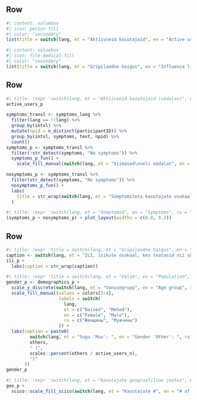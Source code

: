 ## Row {height=20%}

```r
#| content: valuebox
#| icon: person-fill
#| color: "secondary"
list(title = switch(lang, et = "Aktiivseid kasutajaid", en = "Active users", ru = "Aктивные пользователи"), value = active_users_n)
```


```r
#| content: valuebox
#| icon: file-medical-fill
#| color: "secondary"
list(title = switch(lang, et = "Gripilaadne haigus", en = "Influenza like illness", ru = "Гриппоподобное заболевание"), value = ili_last)
```


## Row {height=55%}

```r
#| title: !expr 'switch(lang, et = "Aktiivseid kasutajaid (nädalas)", en = "Active users (weekly)", ru = "Aктивные пользователи (в неделю)")'
active_users_p
```


```r
symptoms_transl <- symptoms_lang %>%
  filter(lang == !!lang) %>% 
  group_by(intvl) %>%
  mutate(npid = n_distinct(participantID)) %>% 
  group_by(intvl, symptoms, text, npid) %>% 
  count()
symptoms_p <- symptoms_transl %>%
  filter(!str_detect(symptoms, "No symptoms")) %>%
  symptoms_p_fun() +
    scale_fill_manual(switch(lang, et = "Viimased\nneli nädalat", en = "Last\nfour weeks", ru = "Последние\nчетыре недели"), values = colors)
```


```r
nosymptoms_p <- symptoms_transl %>%
  filter(str_detect(symptoms, "No symptoms")) %>%
  nosymptoms_p_fun() +
  labs(
    title = str_wrap(switch(lang, et = "Sümptomiteta kasutajate osakaal", en = "Proportion of users with no symptoms", ru = "Доля пользователей без симптомов"), width = 12)
  )
```


```r
#| title: !expr 'switch(lang, et = "Sümptomid", en = "Symptoms", ru = "Симптомы")'
(symptoms_p + nosymptoms_p) + plot_layout(widths = c(0.8, 0.2))
```


## Row

```r
#| title: !expr 'title = switch(lang, et = "Gripilaadne haigus", en = "Influenza like illness", ru = "Гриппоподобное заболевание")'
caption <- switch(lang, et = "ILI, isikute osakaal, kes teatasid nii süsteemsest sümptomist (palavik, halb enesetunne, peavalu, lihasvalu) kui ka hingamisteede sümptomist (köha, kurguvalu, õhupuudus), võrreldes nende isikutega, kes teatasid mis tahes sümptomist. Hall riba tähistab 95% usaldusintervalli.", en = "ILI, proportion of individuals reporting both a systemic symptom (fever, malaise, headache, myalgia) and a respiratory symptom (cough, sore throat, shortness of breath) out of those reporting any symptom. Grey ribbon represents 95% CI.", ru = "ILI, Доля лиц, сообщающих как о системных симптомах (лихорадка, недомогание, головная боль, миалгия), так и о респираторных симптомах (кашель, боль в горле, одышка) от числа лиц, сообщающих о каких-либо симптомах. Серая лента представляет 95% доверительный интервал.")
ili_p +
  labs(caption = str_wrap(caption))
```


```r
#| title: !expr 'title = switch(lang, et = "Valim", en = "Population", ru = "Выборка")'
gender_p <- demographics_p +
  scale_y_discrete(switch(lang, et = "Vanusegrupp", en = "Age group", ru = "Возрастная группа")) +
  scale_fill_manual(values = colors[3:4],
                    labels = switch(
                      lang,
                      et = c("Naised", "Mehed"),
                      en = c("Female", "Male"),
                      ru = c("Женщины", "Мужчины")
                    )) +
  labs(caption = paste0(
         switch(lang, et = "Sugu 'Muu': ", en = "Gender 'Other': ", ru = "Пол 'Другой': "),
         others,
         " (",
         scales::percent(others / active_users_n),
         ")"
       ))
gender_p
```


```r
#| title: !expr 'switch(lang, et = "Kasutajate geograafiline jaotus", en = "Geographic distribution of users", ru = "Географическое распределение пользователей")'
geo_p +
  scico::scale_fill_scico(switch(lang, et = "Kasutajate #", en = "# of users", ru = "# пользователей"), palette = "vanimo")
```

